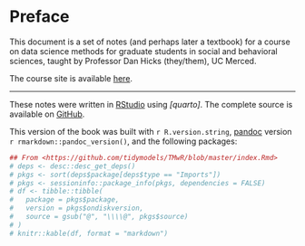 # Preface {.unnumbered}

This document is a set of notes (and perhaps later a textbook) for a course on data science methods for graduate students in social and behavioral sciences, taught by Professor Dan Hicks (they/them), UC Merced. 

The course site is available [here](..). 

-----

These notes were written in [RStudio](http://www.rstudio.com/ide/) using *[quarto]*. The complete source is available on [GitHub](https://github.com/data-science-methods/book/). 

This version of the book was built with `r R.version.string`, [pandoc](https://pandoc.org/) version `r rmarkdown::pandoc_version()`, and the following packages:


```r
## From <https://github.com/tidymodels/TMwR/blob/master/index.Rmd>
# deps <- desc::desc_get_deps()
# pkgs <- sort(deps$package[deps$type == "Imports"])
# pkgs <- sessioninfo::package_info(pkgs, dependencies = FALSE)
# df <- tibble::tibble(
#   package = pkgs$package,
#   version = pkgs$ondiskversion,
#   source = gsub("@", "\\\\@", pkgs$source)
# )
# knitr::kable(df, format = "markdown")
```
